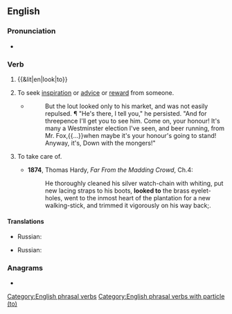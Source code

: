 ==English==

===Pronunciation===
* {{audio|en|En-au-look to.ogg|Audio (AU)}}

===Verb===
{{en-verb|looks to|looking to|looked to}}

# {{&lit|en|look|to}}
# {{lb|en|idiomatic}} To seek [[inspiration]] or [[advice]] or [[reward]] from someone.
#: {{ux|en|Whenever I'm upset, I '''look to''' Mary to cheer me up.}}
#* {{RQ:SWymn ChpngBrgh|I|01}}
#*: But the lout looked only to his market, and was not easily repulsed. ¶ "He's there, I tell you," he persisted. "And for threepence I'll get you to see him. Come on, your honour! It's many a Westminster election I've seen, and beer running, from Mr. Fox,{{...}}when maybe it's your honour's going to stand! Anyway, it's, Down with the mongers!"
# {{lb|en|idiomatic}} To take care of.
#* '''1874''', Thomas Hardy, ''Far From the Madding Crowd'', Ch.4:
#*: He thoroughly cleaned his silver watch-chain with whiting, put new lacing straps to his boots, '''looked to''' the brass eyelet-holes, went to the inmost heart of the plantation for a new walking-stick, and trimmed it vigorously on his way back;{{nb...}}.

====Translations====
{{trans-top|to seek inspiration or advice or reward from someone}}
* Russian: {{t+|ru|полагаться}}
{{trans-mid}}
{{trans-bottom}}

{{trans-top|to take care of}}
* Russian: {{t+|ru|присматривать}}
{{trans-mid}}
{{trans-bottom}}

===Anagrams===
* {{anagrams|en|a=klooot|lotoko}}

[[Category:English phrasal verbs]]
[[Category:English phrasal verbs with particle (to)]]